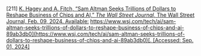 \[211\]	[K. Hagey and A. Fitch, “Sam Altman Seeks Trillions of Dollars to Reshape Business of Chips and AI,” *The Wall Street Journal*, The Wall Street Journal, Feb. 09, 2024\. Available:](http://paperpile.com/b/Lj1YHA/BLf1) [https://www.wsj.com/tech/ai/sam-altman-seeks-trillions-of-dollars-to-reshape-business-of-chips-and-ai-89ab3db0](https://www.wsj.com/tech/ai/sam-altman-seeks-trillions-of-dollars-to-reshape-business-of-chips-and-ai-89ab3db0)[. \[Accessed: Sep. 01, 2024\]](http://paperpile.com/b/Lj1YHA/BLf1)